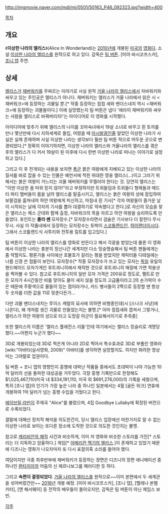 http://imgmovie.naver.com/mdi/mi/0501/50163_P46_092323.jpg?width=400

[[목차]]

== 개요 ==
《'''이상한 나라의 앨리스'''》(Alice In Wonderland)는 [[2010년]]에 개봉된 [[미국]]의 [[영화]]다. 소설 [[이상한 나라의 앨리스]]를 원작으로 하고 있다. 감독은 [[팀 버튼]]. [미아 바시코프스카], [[조니 뎁]] 주연.

== 상세 ==
[[앨리스]]가 [[재버워키]]를 무찌르는 이야기로 사실 원작 [[거울 나라의 앨리스]]에서 자바워키와 싸우고 있는 주인공은 앨리스가 아니다. 재버워키는 앨리스가 거울 나라에서 읽은 시 <재버워크>에 등장하는 괴물일 뿐.[* 작중 등장하는 접접 새와 밴더스내치 역시 <재버워크>에 등장하는 괴물들이다.] 이에 실망했는지 팀 버튼은 냅다 '에라이 재버워키와 싸우는 사람을 앨리스로 바꿔버리자!'는 아이디어로 이 영화를 시작했다.

아이디어에 맞추기 위해 앨리스의 나이를 꼬마숙녀에서 19살 소녀로 바꾸고 흰 토끼를 만나 몇년만에 다시 지하세계로 돌입, 어렸을 때 [[아시발꿈]]인줄 알았던 이상한 나라가 사실은 실제 존재하며 사실 이상한 나라는 생각보다 훨씬 팀 버튼 적으로 어두운 곳으로 변경되었다.[* 정확히 이야기하자면, 이상한 나라의 앨리스와 거울나라의 앨리스를 겪은 후의 앨리스가 다 커서 19살이 된 이후에 다시 한번 이상한 나라로 떠나는 이야기로 설정하고 있다.]

그리고 이 후 전개되는 내용을 보자면 [[폭군]] 붉은 여왕에게 지배되고 있는 이상한 나라의 질서를 바로 잡을 수 있는 인물은 예언서에 적힌 위대한 영웅 앨리스(…)이고 그러기 위해서는 붉은 여왕이 거느리는 괴물 재버워키를 무찔러야 한다는 것. 당연히 앨리스는 "이딴 이상한 꿈 따위 믿지 않아!"라고 부정하지만 트위들덤과 트위들디 형제들과 매드 티 파티 멤버들이 몸을 날려 앨리스를 탈출시키고, 앨리스는 붉은 여왕의 성에 잠입하여 보팔검을 훔쳐내어 하얀 여왕에게 피신하고, 마침내 흰 기사[* 각자 여왕들이 즐거운 날이 시작되는 날에 각자의 기사를 뽑아 대결하기로 약속했다고 한다.]로 자신의 모습을 찾은 앨리스는 체스 군대와 함께 출정, 자바워크의 목을 자르고 하얀 여왕을 승리하도록 만들었다. 포인트는 '''졸라 쎈''' 모자장수.[* 모자장수라면서 검술은 기사보다 더 잘한다 무시무시. 사실 이 작품내에서 등장하는 모자장수는 토박이 [[스코틀랜드]]인, [[하이랜더]]이시다. 그래서 스코틀랜드식 사투리와 전투용 킬트를 입고있다.]

팀 버튼이 이상한 나라의 앨리스를 영화로 만든다고 해서 각광을 받았는데 물론 이 영화에서 이상한 나라는 충분히 정신나간 세계지만 다소 밍숭맹숭해서 팀 버튼 팬들에게는 좀 약할지도. 평론가들 사이에선 호불호가 갈리는 평을 받았지만 캐릭터들 디테일에는 나름 신경 쓴 점들이 보인다. 모자장수[* 작중 모자장수가 쓰고 있는 모자는 [[독일]] 유일의 핸드메이드 모자가게인 후트쾨니히에서 제작한 것으로 후트쾨니히 매장에 가면 착용샷을 찍어볼 수 있다. 참고로 후트쾨니히의 일반 모자 가격은 200유로 정도로, 펠트로 만든 모자가 4시간동안 비를 맞아도 물이 새지 않을 정도의 고급품이라고.]의 손가락이 수은 때문에 주황색으로 물들어 있는 점이라거나, 카드 병사들이 2짝으로 등장할 땐 항상 두 숫자를 더한 값을 11로 맞춘다든가...

다만 괴물 밴더스내치는 루이스 캐럴의 묘사에 의하면 비행종인데(시 [스나크 사냥]에 나온다), 왜 개처럼 생긴 괴물로 만들었는지는 불명.[* 아마 접접새와 겹쳐서 그렇거나, 앨리스가 하얀 여왕의 성으로 타고 도망갈 아군이 필요해서이기로 추측중]

또한 앨리스의 이름은 '앨리스 플래전스 리들'인데 여기에서는 앨리스 킹슬리로 개명당했다.~~어쩐지 누군가 했다~~ 

3D로 개봉되었는데 3D로 찍은게 아니라 2D로 찍어서 특수효과로 3D로 부풀린 영화라 [wiki:"아바타(실사영화, 2009)" 아바타]를 생각하면 실망할지도. 하지만 화려한 영상미는 그야말로 압권이다.

팀 버튼 + 조니 뎁의 영향인지 흥행에 대박난 작품들 중에서도 초대박이 나야 가능한 10억 달러의 선을 돌파한 대성공을 거두었다. 극장 흥행 기록만으로 한정해도 $1,025,467,110(미국 내 $334,191,110, 미국 외 $691,276,000)의 기록을 세웠으며, 특히 [조니 뎁]의 인기가 가장 높은 나라 중 하나인 일본에서는 4월 [골든 위크] 연휴에 개봉하여 1억 달러가 넘는 흥행 수입을 거뒀다고 한다.

[[에이브릴 라빈]]이 주제곡 "Alice"를 불렀으며, 4집 Goodbye Lullaby에 확장된 버전으로 수록되었다.

결말에 대해선 정치적 해석을 의도한건지, 당시 앨리스 입장에선 마찬가지로 알 수 없는 이상한 나라로 보이는 또다른 장소에 도착한 것으로 의도한 것인지는 불명.

참고로 [[캐리비안의 해적]] 사건과 비슷하게, 이미 저 영화와 비슷한 스토리를 가진[* 스토리는 더 지독하고 암울하다.] 게임[* [[아메리칸 맥기의 앨리스]].]이 존재하고 있었기 때문에 디즈니는 영화가 나오자마자 또 다시 표절의혹 소리를 들어야 했다.

여담이지만 극중 최후반부에 재버워키가 등장하는 장면은 디즈니의 장편 애니메이션 중 하나인 [[환타지아]]의 어둠의 신 체르나보그를 패러디한 듯 하다.

그리고 '''속편이 결정되었다'''. [[거울 나라의 앨리스]]를 원작으로~~이미 본편에서 두 세계관을 섞어버렸건만~~ [[2016년]] 개봉 예정. [미아 바시코프스카], [조니 뎁], [헬레나 본햄 카터], [앤 해서웨이] 등 전작의 배우들이 돌아오지만, 감독은 팀 버튼이 아닌 제임스 보빈.

[[각주]]
